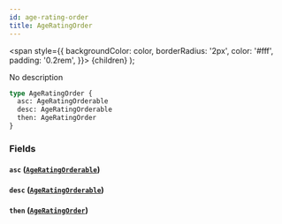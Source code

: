 ```yaml
---
id: age-rating-order
title: AgeRatingOrder
---
```


<span
style={{
      backgroundColor: color,
      borderRadius: '2px',
      color: '#fff',
      padding: '0.2rem',
    }}>
{children}
</span>
);

No description

```graphql
type AgeRatingOrder {
  asc: AgeRatingOrderable
  desc: AgeRatingOrderable
  then: AgeRatingOrder
}
```

### Fields

#### `asc` ([`AgeRatingOrderable`](/docs/schema/enums/age-rating-orderable))

#### `desc` ([`AgeRatingOrderable`](/docs/schema/enums/age-rating-orderable))

#### `then` ([`AgeRatingOrder`](/docs/schema/inputs/age-rating-order))
